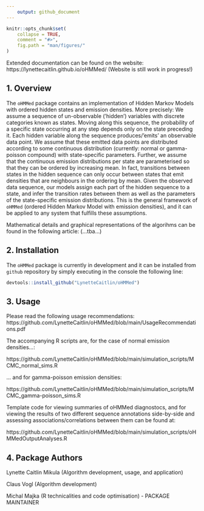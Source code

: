 ```yaml
---
    output: github_document
---
```

    
<!-- README.md is generated from README.Rmd. Please edit that file -->
    
```r
knitr::opts_chunk$set(
    collapse = TRUE,
    comment = "#>",
    fig.path = "man/figures/"
)
```

Extended documentation can be found on the website: https://lynettecaitlin.github.io/oHMMed/
(Website is still work in progress!)

## 1. Overview

The `oHMMed` package contains an implementation of Hidden Markov Models with ordered hidden states and emission densities. More precisely: We assume a sequence of un-observable (’hidden’) variables with discrete categories known as states. Moving along this sequence, the probability of a specific state occurring at any step depends only on the state preceding it. Each hidden variable along the sequence produces/’emits’ an observable data point. We assume that these emitted data points are distributed according to some continuous distribution (currently: normal or gamma-poisson compound) with state-specific parameters. Further, we assume that the continuous emission distributions per state are parameterised so that they can be ordered by increasing mean. In fact, transitions between states in the hidden sequence can only occur between states that emit densities that are neighbours in the ordering by mean. Given the observed data sequence, our models assign each part of the hidden sequence to a state, and infer the transition rates between them as well as the parameters of the state-specific emission distributions. This is the general framework of `oHMMed` (ordered Hidden Markov Model with emission densities), and it can be applied to any system that fulfills these assumptions.

Mathematical details and graphical representations of the algorihms can be found in the following article:
(...tba...)


## 2. Installation

<!-- Just like many other `R` packages, `oHMMed` can be installed from the `CRAN` repository by simply executing in the console the following line: -->

<!-- ```{r, eval = FALSE} -->
<!-- # install.packages("oHMMed") -->

<!-- # Or the the development version from GitHub: -->
<!-- devtools::install_github("majkamichal/oHMMed") -->
<!-- ``` -->

The `oHMMed` package is currently in development and it can be installed from `github` repository by simply executing in the console the following line:
    
```r
devtools::install_github("LynetteCaitlin/oHMMed")
```

## 3. Usage

Please read the following usage recommendations: https://github.com/LynetteCaitlin/oHMMed/blob/main/UsageRecommendations.pdf

The accompanying R scripts are, for the case of normal emission densities...:

https://github.com/LynetteCaitlin/oHMMed/blob/main/simulation_scripts/MCMC_normal_sims.R

... and for gamma-poisson emission densities:

https://github.com/LynetteCaitlin/oHMMed/blob/main/simulation_scripts/MCMC_gamma-poisson_sims.R
 
Template code for viewing summaries of oHMMed diagnostocs, and for viewing the results of two different sequence annotations side-by-side and assessing associations/correlations between them can be found at:

https://github.com/LynetteCaitlin/oHMMed/blob/main/simulation_scripts/oHMMedOutputAnalyses.R

## 4. Package Authors

Lynette Caitlin Mikula (Algorithm development, usage, and application)

Claus Vogl (Algorithm development)

Michal Majka (R technicalities and code optimisation) - PACKAGE MAINTAINER
